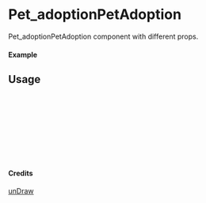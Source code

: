 
<Meta of={Pet_adoptionPetAdoption} title="unDraw/Pet_adoptionPetAdoption" />

# Pet_adoptionPetAdoption

Pet_adoptionPetAdoption component with different props.

#### Example

<Canvas of={Pet_adoptionPetAdoption.Primary} />

## Usage

```ts
import { Pet_adoptionPetAdoption } from "yadl-ui";

const Example = () => {
  return (
      <Pet_adoptionPetAdoption />
  );
};

export default Example;
```

#### Credits
[unDraw](https://undraw.co/illustrations)
